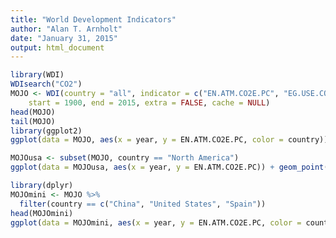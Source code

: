 ```yaml
---
title: "World Development Indicators"
author: "Alan T. Arnholt"
date: "January 31, 2015"
output: html_document
---
```


```r
library(WDI)
WDIsearch("CO2")
MOJO <- WDI(country = "all", indicator = c("EN.ATM.CO2E.PC", "EG.USE.COMM.GD.PP.KD"),
    start = 1900, end = 2015, extra = FALSE, cache = NULL)
head(MOJO)
tail(MOJO)
library(ggplot2)
ggplot(data = MOJO, aes(x = year, y = EN.ATM.CO2E.PC, color = country)) + geom_point(alpha = 0.8) + theme_bw() + guides(color = FALSE) + labs(y = "CO2 emissions (metric tons per capita)")
```

```r
MOJOusa <- subset(MOJO, country == "North America")
ggplot(data = MOJOusa, aes(x = year, y = EN.ATM.CO2E.PC)) + geom_point(alpha = 0.8) + theme_bw() + guides(color = FALSE) + labs(y = "CO2 emissions (metric tons per capita)")
```

```r
library(dplyr)
MOJOmini <- MOJO %>%
  filter(country == c("China", "United States", "Spain"))
head(MOJOmini)
ggplot(data = MOJOmini, aes(x = year, y = EN.ATM.CO2E.PC, color = country)) + geom_point(alpha = 0.8) + theme_bw() + labs(y = "CO2 emissions (metric tons per capita)")
```